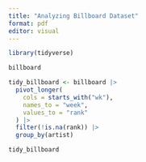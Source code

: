 ```yaml
---
title: "Analyzing Billboard Dataset"
format: pdf
editor: visual
---
```


```r
library(tidyverse)
```

```r
billboard
```

```r
tidy_billboard <- billboard |> 
  pivot_longer(
    cols = starts_with("wk"),
    names_to = "week",
    values_to = "rank"
  ) |> 
  filter(!is.na(rank)) |> 
  group_by(artist)

tidy_billboard
```
